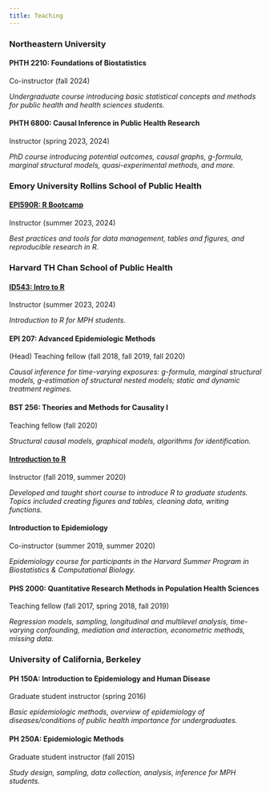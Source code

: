 ```yaml
---
title: Teaching
---
```


### Northeastern University

#### PHTH 2210: Foundations of Biostatistics

Co-instructor (fall 2024)

*Undergraduate course introducing basic statistical concepts and methods for public health and health sciences students.*

#### PHTH 6800: Causal Inference in Public Health Research

Instructor (spring 2023, 2024)

*PhD course introducing potential outcomes, causal graphs, g-formula, marginal structural models, quasi-experimental methods, and more.*

### Emory University Rollins School of Public Health

#### [EPI590R: R Bootcamp](https://epi590r.louisahsmith.com/)

Instructor (summer 2023, 2024)

*Best practices and tools for data management, tables and figures, and reproducible research in R.*

### Harvard TH Chan School of Public Health

#### [ID543: Intro to R](https://id543.louisahsmith.com)

Instructor (summer 2023, 2024)

*Introduction to R for MPH students.*

#### EPI 207: Advanced Epidemiologic Methods

(Head) Teaching fellow (fall 2018, fall 2019, fall 2020)

*Causal inference for time-varying exposures: g-formula, marginal structural models, g-estimation of structural nested models; static and dynamic treatment regimes.*

#### BST 256: Theories and Methods for Causality I

Teaching fellow (fall 2020)

*Structural causal models, graphical models, algorithms for identification.*

#### [Introduction to R](https://intro-to-R-2020.louisahsmith.com)

Instructor (fall 2019, summer 2020)

*Developed and taught short course to introduce R to graduate students. Topics included creating figures and tables, cleaning data, writing functions.*

#### Introduction to Epidemiology

Co-instructor (summer 2019, summer 2020)

*Epidemiology course for participants in the Harvard Summer Program in Biostatistics & Computational Biology.*

#### PHS 2000: Quantitative Research Methods in Population Health Sciences

Teaching fellow (fall 2017, spring 2018, fall 2019)

*Regression models, sampling, longitudinal and multilevel analysis, time-varying confounding, mediation and interaction, econometric methods, missing data.*

### University of California, Berkeley

#### PH 150A: Introduction to Epidemiology and Human Disease

Graduate student instructor (spring 2016)

*Basic epidemiologic methods, overview of epidemiology of diseases/conditions of public health importance for undergraduates.*

#### PH 250A: Epidemiologic Methods

Graduate student instructor (fall 2015)

*Study design, sampling, data collection, analysis, inference for MPH students.*
